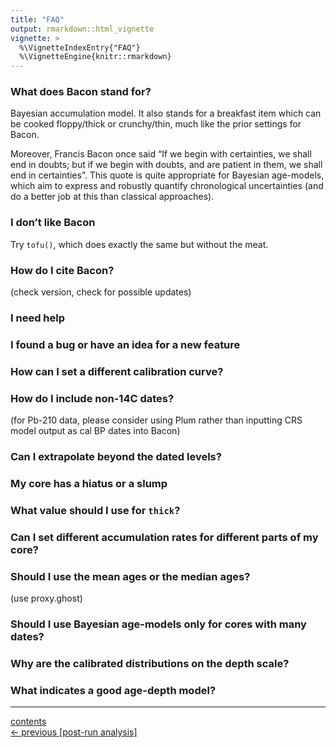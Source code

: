 ```yaml
---
title: "FAQ"
output: rmarkdown::html_vignette
vignette: >
  %\VignetteIndexEntry{"FAQ"}
  %\VignetteEngine{knitr::rmarkdown}
---
```


### What does Bacon stand for?

Bayesian accumulation model. It also stands for a breakfast item which can be cooked floppy/thick or crunchy/thin, much like the prior settings for Bacon.

Moreover, Francis Bacon once said "If we begin with certainties, we shall end in doubts; but if we begin with doubts, and are patient in them, we shall end in certainties". This quote is quite appropriate for Bayesian age-models, which aim to express and robustly quantify chronological uncertainties (and do a better job at this than classical approaches).

### I don't like Bacon

Try `tofu()`, which does exactly the same but without the meat.

### How do I cite Bacon?


(check version, check for possible updates)

### I need help



### I found a bug or have an idea for a new feature



### How can I set a different calibration curve?



### How do I include non-14C dates?


(for Pb-210 data, please consider using Plum rather than inputting CRS model output as cal BP dates into Bacon)



### Can I extrapolate beyond the dated levels?



### My core has a hiatus or a slump



### What value should I use for `thick`?



### Can I set different accumulation rates for different parts of my core?



### Should I use the mean ages or the median ages?

(use proxy.ghost)

### Should I use Bayesian age-models only for cores with many dates?



### Why are the calibrated distributions on the depth scale?



### What indicates a good age-depth model?






***

[contents](./contents.html)
<br>
[<- previous [post-run analysis]](./postrun.html)
